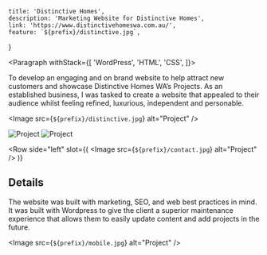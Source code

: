 
	title: 'Distinctive Homes',
	description: 'Marketing Website for Distinctive Homes',
	link: 'https://www.distinctivehomeswa.com.au/',
	feature: `${prefix}/distinctive.jpg`,
}

<Portfolio data={metadata}>


<Paragraph withStack={[
	'WordPress',
	'HTML',
	'CSS',
]}>


To develop an engaging and on brand website to help attract new customers
and showcase Distinctive Homes WA’s Projects. As an established business,
I was tasked to create a website that appealed to their audience whilst
feeling refined, luxurious, independent and personable.

</Paragraph>


<Image src={`${prefix}/distinctive.jpg`} alt="Project" />

<Gallery>
	<Image src={`${prefix}/sections.jpg`} alt="Project" />
	<Image src={`${prefix}/closeup.jpg`} alt="Project" />
</Gallery>

<Row 
	side="left" 
	slot={(
		<Image src={`${prefix}/contact.jpg`} alt="Project" />
	)}
>


## Details

The website was built with marketing, SEO, and web best practices in mind.
It was built with Wordpress to give the client a superior maintenance
experience that allows them to easily update content and add projects
in the future.

</Row>

<Image src={`${prefix}/mobile.jpg`} alt="Project" />

</Portfolio>


